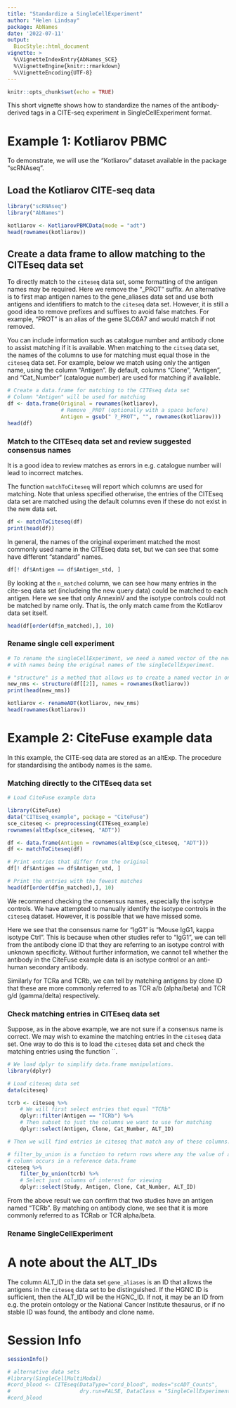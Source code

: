 ```yaml
---
title: "Standardize a SingleCellExperiment"
author: "Helen Lindsay"
package: AbNames
date: '2022-07-11'
output:
  BiocStyle::html_document
vignette: >
  %\VignetteIndexEntry{AbNames_SCE}
  %\VignetteEngine{knitr::rmarkdown}
  %\VignetteEncoding{UTF-8}
---
```


```r
knitr::opts_chunk$set(echo = TRUE)
```

This short vignette shows how to standardize the names of the
antibody-derived tags in a CITE-seq experiment in SingleCellExperiment format.

# Example 1: Kotliarov PBMC

To demonstrate, we will use the "Kotliarov" dataset available in the package
"scRNAseq".  

## Load the Kotliarov CITE-seq data

```r

library("scRNAseq")
library("AbNames")

kotliarov <- KotliarovPBMCData(mode = "adt")
head(rownames(kotliarov))
```

## Create a data frame to allow matching to the CITEseq data set

To directly match to the `citeseq` data set, some formatting of the antigen
names may be required.  Here we remove the "_PROT" suffix.  An alternative
is to first map antigen names to the gene_aliases data set and use both
antigens and identifiers to match to the `citeseq` data set. However, it is
still a good idea to remove prefixes and suffixes to avoid false matches.
For example, "PROT" is an alias of the gene SLC6A7 and would match if not
removed.

You can include information such as catalogue number and antibody clone
to assist matching if it is available.  When matching to the `citseq` data
set, the names of the columns to use for matching must equal those in the
`citeseq` data set.  For example, below we match using only the antigen name,
using the column "Antigen".  By default, columns "Clone", "Antigen", and
"Cat_Number" (catalogue number) are used for matching if available. 


```r
# Create a data.frame for matching to the CITEseq data set
# Column "Antigen" will be used for matching
df <- data.frame(Original = rownames(kotliarov),
                 # Remove _PROT (optionally with a space before)
                 Antigen = gsub(" ?_PROT", "", rownames(kotliarov)))
head(df)

```
### Match to the CITEseq data set and review suggested consensus names

It is a good idea to review matches as errors in e.g. catalogue number will lead to incorrect matches.

The function `matchToCiteseq` will report which columns are used for matching.
Note that unless specified otherwise, the entries of the CITEseq data set are matched using the default columns even if these do not exist in the new data set.


```r
df <- matchToCiteseq(df)
print(head(df))
```

In general, the names of the original experiment matched the most commonly used
name in the CITEseq data set, but we can see that some have different "standard"
names.

```r
df[! df$Antigen == df$Antigen_std, ]
```

By looking at the `n_matched` column, we can see how many entries in the
cite-seq data set (includeing the new query data) could be matched to each antigen.  Here we see that only AnnexinV and the isotype controls could not be matched by name only.  That is, the only match came from the Kotliarov data set itself.

```r
head(df[order(df$n_matched),], 10)
```



### Rename single cell experiment
```r

# To rename the singleCellExperiment, we need a named vector of the new names,
# with names being the original names of the singleCellExperiment.

# "structure" is a method that allows us to create a named vector in one step
new_nms <- structure(df[[2]], names = rownames(kotliarov))
print(head(new_nms))

kotliarov <- renameADT(kotliarov, new_nms)
head(rownames(kotliarov))

```


# Example 2: CiteFuse example data

In this example, the CITE-seq data are stored as an altExp.  The procedure for
standardising the antibody names is the same.  

### Matching directly to the CITEseq data set

```r
# Load CiteFuse example data

library(CiteFuse)
data("CITEseq_example", package = "CiteFuse")
sce_citeseq <- preprocessing(CITEseq_example)
rownames(altExp(sce_citeseq, "ADT"))

df <- data.frame(Antigen = rownames(altExp(sce_citeseq, "ADT")))
df <- matchToCiteseq(df)

# Print entries that differ from the original
df[! df$Antigen == df$Antigen_std, ]

# Print the entries with the fewest matches
head(df[order(df$n_matched),], 10)

```

We recommend checking the consensus names, especially the isotype controls.
We have attempted to manually identify the isotype controls in the `citeseq` dataset.  However, it is possible that we have missed some.  

Here we see that the consensus name for "IgG1" is
"Mouse IgG1, kappa isotype Ctrl".  This is because when other studies refer to
"IgG1", we can tell from the antibody clone ID that they are referring to an isotype control with unknown specificity.  Without further information, we 
cannot tell whether the antibody in the CiteFuse example data is an isotype control or an anti-human secondary antibody.

Similarly for TCRa and TCRb, we can tell by matching antigens by clone ID that
these are more commonly referred to as TCR a/b (alpha/beta) and TCR g/d (gamma/delta) respectively.  

### Check matching entries in CITEseq data set

Suppose, as in the above example, we are not sure if a consensus name is
correct.  We may wish to examine the matching entries in the `citeseq` data set.
One way to do this is to load the `citeseq` data set and check the matching entries using the function ``.

```r
# We load dplyr to simplify data.frame manipulations.
library(dplyr)

# Load citeseq data set
data(citeseq)

tcrb <- citeseq %>%
    # We will first select entries that equal "TCRb"
    dplyr::filter(Antigen == "TCRb") %>%
    # Then subset to just the columns we want to use for matching
    dplyr::select(Antigen, Clone, Cat_Number, ALT_ID)

# Then we will find entries in citeseq that match any of these columns.

# filter_by_union is a function to return rows where any the value of any
# column occurs in a reference data.frame
citeseq %>%
    filter_by_union(tcrb) %>%
    # Select just columns of interest for viewing
    dplyr::select(Study, Antigen, Clone, Cat_Number, ALT_ID)

```

From the above result we can confirm that two studies have an antigen named
"TCRb".  By matching on antibody clone, we see that it is more commonly referred
to as TCRab or TCR alpha/beta.

### Rename SingleCellExperiment


# A note about the ALT_IDs

The column ALT_ID in the data set `gene_aliases` is an ID that allows the antigens in the `citeseq` data set to be distinguished.  If the HGNC ID is sufficient, then the ALT_ID will be the HGNC_ID.  If not, it may be an ID from e.g. the protein ontology or the National Cancer Institute thesaurus, or if no stable ID was found, the antibody and clone name.

# Session Info

```r
sessionInfo()
```


```r
# alternative data sets
#library(SingleCellMultiModal)
#cord_blood <- CITEseq(DataType="cord_blood", modes="scADT_Counts",
#                      dry.run=FALSE, DataClass = "SingleCellExperiment")
#cord_blood


```
